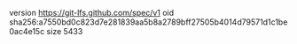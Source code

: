 version https://git-lfs.github.com/spec/v1
oid sha256:a7550bd0c823d7e281839aa5b8a2789bff27505b4014d79571d1c1be0ac4e15c
size 5433
